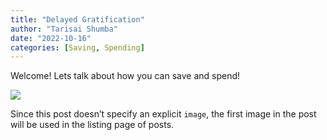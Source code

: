 ---
title: "Delayed Gratification"
author: "Tarisai Shumba"
date: "2022-10-16"
categories: [Saving, Spending]
---

Welcome! Lets talk about how you can save and spend!

![](thumbnail.jpg)

Since this post doesn't specify an explicit `image`, the first image in the post will be used in the listing page of posts.
